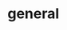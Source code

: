 # general


<ul className="grid grid-cols-1 md:grid-cols-2 lg:grid-cols-3 xl:grid-cols-4 gap-4 -ml-6">

<ReferenceCard
    title="futures"
    description="This command allows the user to retrieve futures prices on the stock market."
    url="/bot/reference/discord/general/futures"
/>
<ReferenceCard
    title="heatchart"
    description="This command allows the user to retrieve a Daily Market Heat Chart (15 minute delayed). The heat chart shows a..."
    url="/bot/reference/discord/general/heatchart"
/>
<ReferenceCard
    title="heatmap"
    description="This command allows the user to retrieve Daily Heat Maps by Market and Sector. The Daily Heat Maps will allow the..."
    url="/bot/reference/discord/general/heatmap"
/>
<ReferenceCard
    title="markets"
    description="This command allows the user to retrieve a markets overview which provides a quick summary of current market..."
    url="/bot/reference/discord/general/markets"
/>
<ReferenceCard
    title="news"
    description="This command allows the user to retrieve the latest news for a given ticker."
    url="/bot/reference/discord/general/news"
/>
<ReferenceCard
    title="quote"
    description="This command allows the user to retrieve display quote stats for a stock - including the 52 week high/low, market..."
    url="/bot/reference/discord/general/quote"
/>
<ReferenceCard
    title="ta"
    description="This command allows the user to retrieve a technical analysis summary for a given stock ticker. The summary..."
    url="/bot/reference/discord/general/ta"
/>
<ReferenceCard
    title="watchlist"
    description="This command allows the user to retrieve an overview of their watchlist, which includes the current price,..."
    url="/bot/reference/discord/general/watchlist"
/>
</ul>
